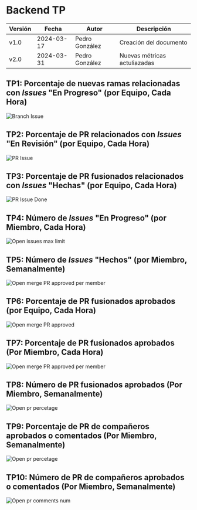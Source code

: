# Backend TP

| Versión | Fecha      | Autor          | Descripción                  |
| ------- | ---------- | -------------- | ---------------------------- |
| v1.0    | 2024-03-17 | Pedro González | Creación del documento       |
| v2.0    | 2024-03-31 | Pedro González | Nuevas métricas actuliazadas |

## TP1: Porcentaje de nuevas ramas relacionadas con _Issues_ "En Progreso" (por Equipo, Cada Hora)

![Branch Issue](/img/aln/back/2024-04-01-tp1.png)

## TP2: Porcentaje de PR relacionados con _Issues_ "En Revisión" (por Equipo, Cada Hora)

![PR Issue](/img/aln/back/2024-04-01-tp2.png)

## TP3: Porcentaje de PR fusionados relacionados con _Issues_ "Hechas" (por Equipo, Cada Hora)

![PR Issue Done](/img/aln/back/2024-04-01-tp3.png)

## TP4: Número de _Issues_ "En Progreso" (por Miembro, Cada Hora)

![Open issues max limit](/img/aln/back/2024-04-01-tp4.png)

## TP5: Número de _Issues_ "Hechos" (por Miembro, Semanalmente)

![Open merge PR approved per member](/img/aln/back/2024-04-01-tp5.png)

## TP6: Porcentaje de PR fusionados aprobados (por Equipo, Cada Hora)

![Open merge PR approved](/img/aln/back/2024-04-01-tp6.png)

## TP7: Porcentaje de PR fusionados aprobados (Por Miembro, Cada Hora)

![Open merge PR approved per member](/img/aln/back/2024-04-01-tp7.png)

## TP8: Número de PR fusionados aprobados (Por Miembro, Semanalmente)

![Open pr percetage](/img/aln/back/2024-04-01-tp8.png)

## TP9: Porcentaje de PR de compañeros aprobados o comentados (Por Miembro, Semanalmente)

![Open pr percetage](/img/aln/back/2024-04-01-tp9.png)

## TP10: Número de PR de compañeros aprobados o comentados (Por Miembro, Semanalmente)

![Open pr comments num](/img/aln/back/2024-04-01-tp10.png)
